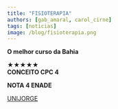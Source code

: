 ```yaml
---
title: "FISIOTERAPIA"
authors: [gab_amaral, carol_cirne]
tags: [noticias]
image: /blog/fisioterapia.png
---
```


**O melhor curso da Bahia**

★★★★★  
**CONCEITO CPC 4**

**NOTA 4 ENADE**

[UNIJORGE](https://www.instagram.com/p/DJScbfAxO-Q/?igsh=ajVrcWp6a3FhcGNk)